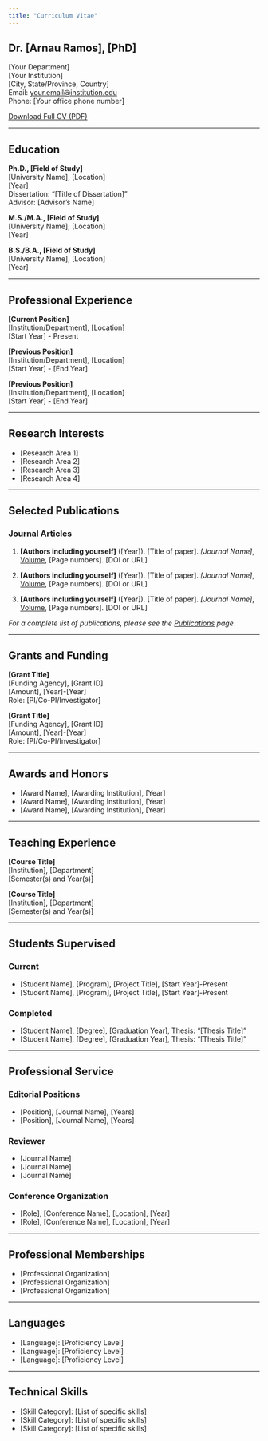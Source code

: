 ```yaml
---
title: "Curriculum Vitae"
---
```


## Dr. [Arnau Ramos], [PhD]

[Your Department]  
[Your Institution]  
[City, State/Province, Country]  
Email: [your.email@institution.edu](mailto:your.email@institution.edu)  
Phone: [Your office phone number]

[Download Full CV (PDF)](files/Annex2_CV.pdf)

---

## Education

**Ph.D., [Field of Study]**  
[University Name], [Location]  
[Year]  
Dissertation: "[Title of Dissertation]"  
Advisor: [Advisor's Name]

**M.S./M.A., [Field of Study]**  
[University Name], [Location]  
[Year]

**B.S./B.A., [Field of Study]**  
[University Name], [Location]  
[Year]

---

## Professional Experience

**[Current Position]**  
[Institution/Department], [Location]  
[Start Year] - Present

**[Previous Position]**  
[Institution/Department], [Location]  
[Start Year] - [End Year]

**[Previous Position]**  
[Institution/Department], [Location]  
[Start Year] - [End Year]

---

## Research Interests

- [Research Area 1]
- [Research Area 2]
- [Research Area 3]
- [Research Area 4]

---

## Selected Publications

### Journal Articles

1. **[Authors including yourself]** ([Year]). [Title of paper]. *[Journal Name]*, [Volume](Issue), [Page numbers]. [DOI or URL]

2. **[Authors including yourself]** ([Year]). [Title of paper]. *[Journal Name]*, [Volume](Issue), [Page numbers]. [DOI or URL]

3. **[Authors including yourself]** ([Year]). [Title of paper]. *[Journal Name]*, [Volume](Issue), [Page numbers]. [DOI or URL]

*For a complete list of publications, please see the [Publications](publications.qmd) page.*

---

## Grants and Funding

**[Grant Title]**  
[Funding Agency], [Grant ID]  
[Amount], [Year]-[Year]  
Role: [PI/Co-PI/Investigator]

**[Grant Title]**  
[Funding Agency], [Grant ID]  
[Amount], [Year]-[Year]  
Role: [PI/Co-PI/Investigator]

---

## Awards and Honors

- [Award Name], [Awarding Institution], [Year]
- [Award Name], [Awarding Institution], [Year]
- [Award Name], [Awarding Institution], [Year]

---

## Teaching Experience

**[Course Title]**  
[Institution], [Department]  
[Semester(s) and Year(s)]

**[Course Title]**  
[Institution], [Department]  
[Semester(s) and Year(s)]

---

## Students Supervised

### Current
- [Student Name], [Program], [Project Title], [Start Year]-Present
- [Student Name], [Program], [Project Title], [Start Year]-Present

### Completed
- [Student Name], [Degree], [Graduation Year], Thesis: "[Thesis Title]"
- [Student Name], [Degree], [Graduation Year], Thesis: "[Thesis Title]"

---

## Professional Service

### Editorial Positions
- [Position], [Journal Name], [Years]
- [Position], [Journal Name], [Years]

### Reviewer
- [Journal Name]
- [Journal Name]
- [Journal Name]

### Conference Organization
- [Role], [Conference Name], [Location], [Year]
- [Role], [Conference Name], [Location], [Year]

---

## Professional Memberships

- [Professional Organization]
- [Professional Organization]
- [Professional Organization]

---

## Languages

- [Language]: [Proficiency Level]
- [Language]: [Proficiency Level]
- [Language]: [Proficiency Level]

---

## Technical Skills

- [Skill Category]: [List of specific skills]
- [Skill Category]: [List of specific skills]
- [Skill Category]: [List of specific skills]